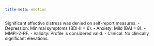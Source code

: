 ```yaml
---
title-meta: emotion
---
```


<!-- ### Mood/Self-Report -->

Significant affective distress was denied on self-report measures.
- Depression: Minimal symptoms (BDI-II = 6).
- Anxiety: Mild (BAI = 8).
- MMPI-2-RF. 
	- Validity: Profile is considered valid.
	- Clinical: No clinically significant elevations.
